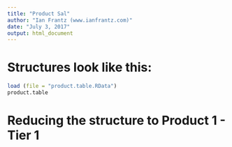 ```yaml
---
title: "Product Sal"
author: "Ian Frantz (www.ianfrantz.com)"
date: "July 3, 2017"
output: html_document
---
```


# Structures look like this: 

```r
load (file = "product.table.RData")
product.table
```

# Reducing the structure to Product 1 - Tier 1


